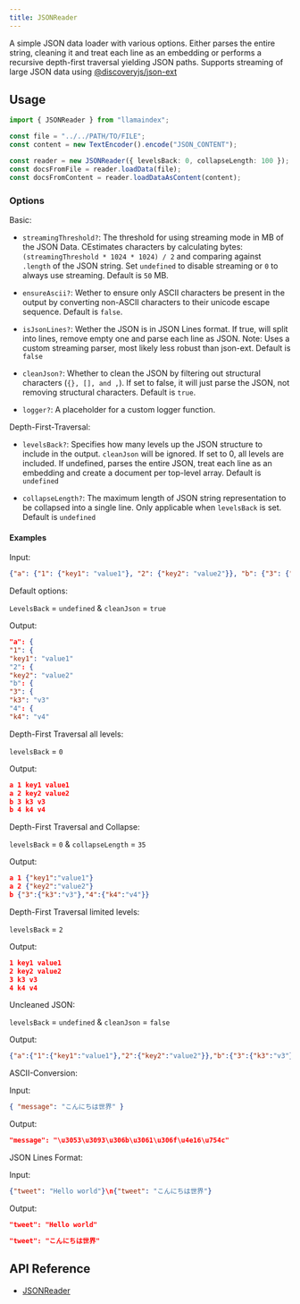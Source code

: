 ```yaml
---
title: JSONReader
---
```


A simple JSON data loader with various options.
Either parses the entire string, cleaning it and treat each line as an embedding or performs a recursive depth-first traversal yielding JSON paths.
Supports streaming of large JSON data using [@discoveryjs/json-ext](https://github.com/discoveryjs/json-ext)

## Usage

```ts
import { JSONReader } from "llamaindex";

const file = "../../PATH/TO/FILE";
const content = new TextEncoder().encode("JSON_CONTENT");

const reader = new JSONReader({ levelsBack: 0, collapseLength: 100 });
const docsFromFile = reader.loadData(file);
const docsFromContent = reader.loadDataAsContent(content);
```

### Options

Basic:

- `streamingThreshold?`: The threshold for using streaming mode in MB of the JSON Data. CEstimates characters by calculating bytes: `(streamingThreshold * 1024 * 1024) / 2` and comparing against `.length` of the JSON string. Set `undefined` to disable streaming or `0` to always use streaming. Default is `50` MB.

- `ensureAscii?`: Wether to ensure only ASCII characters be present in the output by converting non-ASCII characters to their unicode escape sequence. Default is `false`.

- `isJsonLines?`: Wether the JSON is in JSON Lines format. If true, will split into lines, remove empty one and parse each line as JSON. Note: Uses a custom streaming parser, most likely less robust than json-ext. Default is `false`

- `cleanJson?`: Whether to clean the JSON by filtering out structural characters (`{}, [], and ,`). If set to false, it will just parse the JSON, not removing structural characters. Default is `true`.

- `logger?`: A placeholder for a custom logger function.

Depth-First-Traversal:

- `levelsBack?`: Specifies how many levels up the JSON structure to include in the output. `cleanJson` will be ignored. If set to 0, all levels are included. If undefined, parses the entire JSON, treat each line as an embedding and create a document per top-level array. Default is `undefined`

- `collapseLength?`: The maximum length of JSON string representation to be collapsed into a single line. Only applicable when `levelsBack` is set. Default is `undefined`

#### Examples

Input:

```json
{"a": {"1": {"key1": "value1"}, "2": {"key2": "value2"}}, "b": {"3": {"k3": "v3"}, "4": {"k4": "v4"}}}
```

Default options:

`LevelsBack` = `undefined` & `cleanJson` = `true`

Output:

```json
"a": {
"1": {
"key1": "value1"
"2": {
"key2": "value2"
"b": {
"3": {
"k3": "v3"
"4": {
"k4": "v4"
```

Depth-First Traversal all levels:

`levelsBack` = `0`

Output:

```json
a 1 key1 value1
a 2 key2 value2
b 3 k3 v3
b 4 k4 v4
```

Depth-First Traversal and Collapse:

`levelsBack` = `0` & `collapseLength` = `35`

Output:

```json
a 1 {"key1":"value1"}
a 2 {"key2":"value2"}
b {"3":{"k3":"v3"},"4":{"k4":"v4"}}
```

Depth-First Traversal limited levels:

`levelsBack` = `2`

Output:

```json
1 key1 value1
2 key2 value2
3 k3 v3
4 k4 v4
```

Uncleaned JSON:

`levelsBack` = `undefined` & `cleanJson` = `false`

Output:

```json
{"a":{"1":{"key1":"value1"},"2":{"key2":"value2"}},"b":{"3":{"k3":"v3"},"4":{"k4":"v4"}}}
```

ASCII-Conversion:

Input:

```json
{ "message": "こんにちは世界" }
```

Output:

```json
"message": "\u3053\u3093\u306b\u3061\u306f\u4e16\u754c"
```

JSON Lines Format:

Input:

```json
{"tweet": "Hello world"}\n{"tweet": "こんにちは世界"}
```

Output:

```json
"tweet": "Hello world"

"tweet": "こんにちは世界"
```

## API Reference

- [JSONReader](/docs/api/classes/JSONReader)
